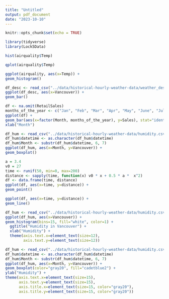 ```yaml
---
title: "Untitled"
output: pdf_document
date: "2023-10-10"
---
```


```r
knitr::opts_chunk$set(echo = TRUE)
```

```r
library(tidyverse)
library(Lock5Data)
```

```r
hist(airquality$Temp)
```

```r
qplot(airquality$Temp)
```

```r
ggplot(airquality, aes(x=Temp)) +
geom_histogram()
```

```r
df_desc <- read_csv("../data/historical-hourly-weather-data/weather_description.csv")
ggplot(df_desc, aes(x=Vancouver)) +
geom_bar()
```

```r
df <- na.omit(RetailSales)
months_of_the_year <- c("Jan", "Feb", "Mar", "Apr", "May", "June", "July", "Aug", "Sep", "Oct", "Nov", "Dec")
ggplot(df) +
geom_bar(aes(x=factor(Month, months_of_the_year), y=Sales), stat="identity") +
xlab("Month")
```

```r
df_hum <- read_csv("../data/historical-hourly-weather-data/humidity.csv")
df_hum$datetime <- as.character(df_hum$datetime)
df_hum$Month <- substr(df_hum$datetime, 6, 7)
ggplot(df_hum, aes(x=Month, y=Vancouver)) +
geom_boxplot()
```

```r
a = 3.4
v0 = 27
time <- runif(50, min=0, max=200)
distance <- sapply(time, function(x) v0 * x + 0.5 * a *  x^2)
df <- data.frame(time, distance)
ggplot(df, aes(x=time, y=distance)) +
geom_point()
```

```r
ggplot(df, aes(x=time, y=distance)) +
geom_line()
```

```r
df_hum <- read_csv("../data/historical-hourly-weather-data/humidity.csv")
ggplot(df_hum, aes(x=Vancouver)) +
geom_histogram(bins=15, fill="white", color=1) +
  ggtitle("Humidity in Vancouver") +
  xlab("Humidity") +
  theme(axis.text.x=element_text(size=12),
        axis.text.y=element_text(size=12))
```

```r
df_hum <- read_csv("../data/historical-hourly-weather-data/humidity.csv")
df_hum$datetime <- as.character(df_hum$datetime)
df_hum$Month <- substr(df_hum$datetime, 6, 7)
ggplot(df_hum, aes(x=Month, y=Vancouver)) +
geom_boxplot(color="gray20", fill="cadetblue2") +
ylab("Humidity") +
theme(axis.text.x=element_text(size=15),
      axis.text.y=element_text(size=15),
      axis.title.x=element_text(size=15, color="gray20"),
      axis.title.y=element_text(size=15, color="gray20"))
```



